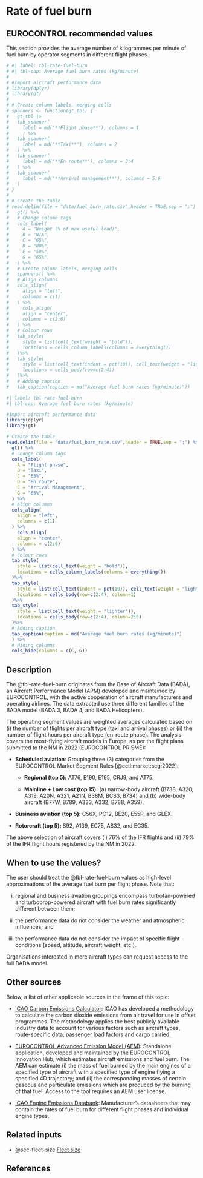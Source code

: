# Rate of fuel burn {#sec-rate-of-fuel-burn}

## EUROCONTROL recommended values

This section provides the average number of kilogrammes per minute of fuel burn by operator segments in different flight phases.

```r
# #| label: tbl-rate-fuel-burn
# #| tbl-cap: Average fuel burn rates (kg/minute)
# 
# #Import aircraft performance data
# library(dplyr)
# library(gt)
# 
# # Create column labels, merging cells
# spanners <- function(gt_tbl) {
#   gt_tbl |> 
#   tab_spanner(
#     label = md('**Flight phase**'), columns = 1
#     ) %>%  
#   tab_spanner(
#     label = md('**Taxi**'), columns = 2
#   ) %>%
#   tab_spanner(
#     label = md('**En route**'), columns = 3:4
#   ) %>%  
#   tab_spanner(
#     label = md('**Arrival management**'), columns = 5:6
#   )
# }
# 
# # Create the table
# read.delim(file = "data/fuel_burn_rate.csv",header = TRUE,sep = ";") %>% 
#   gt() %>% 
#   # Change column tags
#   cols_label(
#     A = "Weight (% of max useful load)",
#     B = "N/A",
#     C = "65%",
#     D = "80%",
#     E = "50%",
#     G = "65%",
#   ) %>%
#   # Create column labels, merging cells
#   spanners() %>%
#   # Align columns
#   cols_align(
#     align = "left",
#     columns = c(1)
#   ) %>%
#     cols_align(
#     align = "center",
#     columns = c(2:6)
#   ) %>%
#   # Colour rows
#   tab_style(
#     style = list(cell_text(weight = "bold")),
#     locations = cells_column_labels(columns = everything())
#   )%>%
#   tab_style(
#     style = list(cell_text(indent = pct(10)), cell_text(weight = "lighter")),
#     locations = cells_body(row=c(2:4))
#   )%>%
#   # Adding caption
#   tab_caption(caption = md("Average fuel burn rates (kg/minute)"))
```

```r
#| label: tbl-rate-fuel-burn
#| tbl-cap: Average fuel burn rates (kg/minute)

#Import aircraft performance data
library(dplyr)
library(gt)

# Create the table
read.delim(file = "data/fuel_burn_rate.csv",header = TRUE,sep = ";") %>% 
  gt() %>% 
  # Change column tags
  cols_label(
    A = "Flight phase",
    B = "Taxi",
    C = "65%",
    D = "En route",
    E = "Arrival Management",
    G = "65%",
  ) %>%
  # Align columns
  cols_align(
    align = "left",
    columns = c(1)
  ) %>%
    cols_align(
    align = "center",
    columns = c(2:6)
  ) %>%
  # Colour rows
  tab_style(
    style = list(cell_text(weight = "bold")),
    locations = cells_column_labels(columns = everything())
  )%>%
  tab_style(
    style = list(cell_text(indent = pct(10)), cell_text(weight = "lighter")),
    locations = cells_body(row=c(2:4), column=1)
  )%>%
  tab_style(
    style = list(cell_text(weight = "lighter")),
    locations = cells_body(row=c(2:4), column=2:6)
  )%>%
  # Adding caption
  tab_caption(caption = md("Average fuel burn rates (kg/minute)")
  ) %>% 
  # Hiding columns
  cols_hide(columns = c(C, G)) 
```

## Description

The @tbl-rate-fuel-burn originates from the Base of Aircraft Data (BADA), an Aircraft Performance Model (APM) developed and maintained by EUROCONTROL, with the active cooperation of aircraft manufacturers and operating airlines. The data extracted use three different families of the BADA model (BADA 3, BADA 4, and BADA Helicopters).

The operating segment values are weighted averages calculated based on (i) the number of flights per aircraft type (taxi and arrival phases) or (ii) the number of flight hours per aircraft type (en-route phase). The analysis covers the most-flying aircraft models in Europe, as per the flight plans submitted to the NM in 2022 (EUROCONTROL PRISME):

-   **Scheduled aviation**: Grouping three (3) categories from the EUROCONTROL Market Segment Rules [@ectl:market:seg:2022]:

    -   **Regional (top 5):** AT76, E190, E195, CRJ9, and AT75.
    
    -   **Mainline + Low cost (top 15):** (a) narrow-body aircraft (B738, A320, A319, A20N, A321, A21N, B38M, BCS3, B734) and (b) wide-body aircraft (B77W, B789, A333, A332, B788, A359).

-   **Business aviation (top 5):** C56X, PC12, BE20, E55P, and GLEX.

-   **Rotorcraft (top 5):** S92, A139, EC75, AS32, and EC35.

The above selection of aircraft covers (i) 76% of the IFR flights and (ii) 79% of the IFR flight hours registered by the NM in 2022.

## When to use the values?

The user should treat the @tbl-rate-fuel-burn values as high-level approximations of the average fuel burn per flight phase. Note that:

i)  regional and business aviation groupings encompass turbofan-powered and turboprop-powered aircraft with fuel burn rates significantly different between them;

ii) the performance data do not consider the weather and atmospheric influences; and

iii) the performance data do not consider the impact of specific flight conditions (speed, altitude, aircraft weight, etc.).

Organisations interested in more aircraft types can request access to the full BADA model.

## Other sources

Below, a list of other applicable sources in the frame of this topic:

-   [ICAO Carbon Emissions Calculator](https://www.icao.int/environmental-protection/Carbonoffset/Pages/default.aspx): ICAO has developed a methodology to calculate the carbon dioxide emissions from air travel for use in offset programmes. The methodology applies the best publicly available industry data to account for various factors such as aircraft types, route-specific data, passenger load factors and cargo carried.

-   [EUROCONTROL Advanced Emission Model (AEM)](https://www.eurocontrol.int/model/advanced-emission-model): Standalone application, developed and maintained by the EUROCONTROL Innovation Hub, which estimates aircraft emissions and fuel burn. The AEM can estimate (i) the mass of fuel burned by the main engines of a specified type of aircraft with a specified type of engine flying a specified 4D trajectory; and (ii) the corresponding masses of certain gaseous and particulate emissions which are produced by the burning of that fuel. Access to the tool requires an AEM user license.

-   [ICAO Engine Emissions Databank](https://www.easa.europa.eu/en/domains/environment/icao-aircraft-engine-emissions-databank): Manufacturer's datasheets that may contain the rates of fuel burn for different flight phases and individual engine types.

## Related inputs

-   @sec-fleet-size [Fleet size](#sec-fleet-size)

## References
